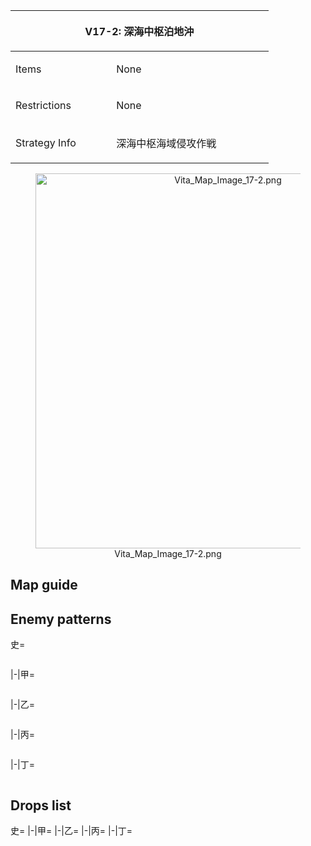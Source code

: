 {| class="article-table" style="width:100%;"
|-
! colspan="2" style="text-align:center;width:70%;" | V17-2: 深海中枢泊地沖
| rowspan="3" style="text-align:center;width:30%;" | [[File:Vita Map Banner 17-2.png|400px]]
|-
! Items
| None
|-
! Restrictions
| None
|-
! Strategy Info
| 深海中枢海域侵攻作戦
|深海中枢海域前縁部における艦隊戦の勝利により、敵中枢泊地沖への進出が可能となった。<br>
再精鋭の艦隊を投入し、深海中枢泊地全面に展開する敵主力艦隊群と交戦、これを撃滅せよ！
|}
<center>[[File:Vita Map Image 17-2.png|600px]]</center>
==Map guide==
{{Map/Branching
|id = V17-2
|0 -> A = *Meet any of the following requirements :
**'''slow fleet'''
**(F)BB(V) + CV(B) ≧ 5
|0 -> B/empty = *Do not meet the requirements for A
|B/empty -> C, D = *Choice node
|C -> G =*Do not meet the requirements for E
|C -> E =*Meet any of the following requirements:
**CV(L/B) ≧ 4
**FBB ≧ 4
|D -> E,H = *Meet any of the following requirements to '''FORCE''' E
**'''slow fleet'''
**DD ≦ 1
**(F)BB(V) + CV(B) ≧ 3
*Otherwise, meet any of the following requirements to route to H:
**CAV + AV + DD ≧ 4
**CL ≧ 1 and DD ≧ 2
*Failure to meet any of the above requirements routes to E
|G-> H,I = *Meet any of the following requirements to route to I:
**CL ≧ 1 and DD ≧ 2
**AV + DD ≧ 3
*Otherwise, random routing depending on how many FBB + CV(B) are in the fleet:
**FBB + CV(B) ≦ 2 (70% chance for I, 30% for H)
**FBB + CV(B) = 3 (50% chance for I, 50% for H)
**FBB + CV(B) = 4 (30% chance for I, 70% for H)
|H -> F/empty = *Fail the LoS check
|H -> K = *Pass the LoS check
|I -> J/empty = *Fail the LoS check
|I -> K = *Pass the LoS check
}}

==Enemy patterns==
<tabber>史=
<div class="scrollable" style="width:800px;max-height:400px;overflow:auto;">
{{Map/Nodes|name=中枢泊地所属潜水艦隊
|A
|Normal/BaseXP
|{{Formation|Echelon}}
|300
|572
|572
|571
|571
|530
|530
|-
|A
|Normal/BaseXP
|{{Formation|Echelon}}
|280
|572
|571
|571
|571
|530
|530
|-
|A
|Normal/BaseXP
|{{Formation|Echelon}}
|260
|572
|571
|571
|570
|530
|530
|-
|A
|Normal/BaseXP
|{{Formation|Echelon}}
|240
|571
|571
|571
|570
|530
|530
|-
|A
|Normal/BaseXP
|{{Formation|Echelon}}
|220
|571
|571
|570
|570
|530
|530
|-
}}
{{Map/Nodes|name=前衛展開航空集団 B群
|C
|Aerial/BaseXP
|{{Formation|Diamond}}
|290
|579
|579
|555
|592
|624
|624
|-
|C
|Aerial/BaseXP
|{{Formation|Diamond}}
|270
|579
|579
|555
|592
|623
|623
|-
|C
|Aerial/BaseXP
|{{Formation|Diamond}}
|250
|579
|560
|555
|592
|623
|623
|-
}}
{{Map/Nodes|name=前衛展開航空集団 A群
|D
|Aerial/BaseXP
|{{Formation|Diamond}}
|330
|579
|579
|579
|592
|624
|624
|-
|D
|Aerial/BaseXP
|{{Formation|Diamond}}
|300
|579
|579
|560
|592
|623
|623
|-
|D
|Aerial/BaseXP
|{{Formation|Diamond}}
|260
|579
|560
|560
|592
|623
|623
|-
}}
{{Map/Nodes|name=深海中枢泊地 任務部隊
|E
|Normal/BaseXP
|{{Formation|Diamond}}
|400
|618
|618
|595
|592
|624
|624
|-
|E
|Normal/BaseXP
|{{Formation|Diamond}}
|360
|618
|617
|595
|592
|623
|623
|-
|E
|Normal/BaseXP
|{{Formation|Diamond}}
|320
|617
|617
|595
|591
|623
|623
|-
}}
{{Map/Nodes|name=深海中枢泊地 任務部隊
|G
|Normal/BaseXP
|{{Formation|Diamond}}
|300
|618
|618
|527
|592
|576
|576
|-
|G
|Normal/BaseXP
|{{Formation|Diamond}}
|290
|618
|617
|527
|592
|576
|576
|-
|G
|Normal/BaseXP
|{{Formation|Diamond}}
|280
|617
|617
|527
|592
|576
|576
|-
|G
|Normal/BaseXP
|{{Formation|Diamond}}
|270
|617
|616
|527
|592
|576
|576
|-
|G
|Normal/BaseXP
|{{Formation|Diamond}}
|260
|616
|616
|527
|592
|576
|576
|-
}}
{{Map/Nodes|name=深海中枢泊地
|H
|Normal/BaseXP
|{{Formation|Diamond}}
|500
|655
|560
|560
|558
|624
|624
|-
|H
|Normal/BaseXP
|{{Formation|Diamond}}
|480
|655
|560
|560
|558
|623
|623
|-
|H
|Normal/BaseXP
|{{Formation|Diamond}}
|460
|655
|560
|560
|526
|622
|622
|-
}}
{{Map/Nodes|name=深海中枢泊地兵站船団
|I
|Normal/BaseXP
|{{Formation|Double Line}}
|340
|598
|558
|558
|558
|623
|623
|-
|I
|Normal/BaseXP
|{{Formation|Double Line}}
|320
|597
|558
|558
|558
|623
|623
|-
|I
|Normal/BaseXP
|{{Formation|Double Line}}
|300
|597
|558
|558
|558
|622
|622
|-
}}
{{Map/Nodes|name=深海中枢泊地艦隊
|K
|Boss/BaseXP
|{{Formation|Line Ahead}}
|700
|557
|586
|586
|592
|597
|597
|-
|K
|Boss/BaseXP
|{{Formation|Line Ahead}}
|650
|557
|586
|586
|592
|624
|624
|-
|K
|Boss/BaseXP
|{{Formation|Line Ahead}}
|600
|557
|586
|586
|592
|623
|623
|-
}}
</div> <!-- overflow -->
|-|甲=
<div class="scrollable" style="width:800px;max-height:400px;overflow:auto;">
{{Map/Nodes|name=中枢泊地所属潜水艦隊
|A
|Normal/BaseXP
|{{Formation|Echelon}}
|280
|572
|571
|571
|571
|530
|530
|-
|A
|Normal/BaseXP
|{{Formation|Echelon}}
|260
|572
|571
|571
|570
|530
|530
|-
|A
|Normal/BaseXP
|{{Formation|Echelon}}
|240
|571
|571
|571
|570
|530
|530
|-
|A
|Normal/BaseXP
|{{Formation|Echelon}}
|220
|571
|571
|570
|570
|530
|530
|-
|A
|Normal/BaseXP
|{{Formation|Echelon}}
|200
|571
|570
|570
|530
|530
|530
|-
}}
{{Map/Nodes|name=前衛展開航空集団 B群
|C
|Aerial/BaseXP
|{{Formation|Diamond}}
|270
|579
|579
|555
|592
|623
|623
|-
|C
|Aerial/BaseXP
|{{Formation|Diamond}}
|250
|579
|560
|555
|592
|623
|623
|-
|C
|Aerial/BaseXP
|{{Formation|Diamond}}
|220
|579
|560
|555
|591
|622
|622
|-
}}
{{Map/Nodes|name=前衛展開航空集団 A群
|D
|Aerial/BaseXP
|{{Formation|Diamond}}
|300
|579
|579
|560
|592
|623
|623
|-
|D
|Aerial/BaseXP
|{{Formation|Diamond}}
|260
|579
|560
|560
|592
|623
|623
|-
|D
|Aerial/BaseXP
|{{Formation|Diamond}}
|220
|579
|560
|560
|591
|622
|622
|-
}}
{{Map/Nodes|name=深海中枢泊地 任務部隊
|E
|Normal/BaseXP
|{{Formation|Diamond}}
|360
|618
|617
|595
|592
|623
|623
|-
|E
|Normal/BaseXP
|{{Formation|Diamond}}
|320
|617
|617
|595
|591
|623
|623
|-
|E
|Normal/BaseXP
|{{Formation|Diamond}}
|300
|617
|616
|595
|591
|622
|622
|-
|E
|Normal/BaseXP
|{{Formation|Diamond}}
|270
|616
|616
|594
|591
|576
|576
|-
}}
{{Map/Nodes|name=深海中枢泊地 任務部隊
|G
|Normal/BaseXP
|{{Formation|Diamond}}
|290
|618
|617
|527
|592
|576
|576
|-
|G
|Normal/BaseXP
|{{Formation|Diamond}}
|280
|617
|617
|527
|592
|576
|576
|-
|G
|Normal/BaseXP
|{{Formation|Diamond}}
|270
|617
|616
|527
|592
|576
|576
|-
|G
|Normal/BaseXP
|{{Formation|Diamond}}
|260
|616
|616
|527
|592
|576
|576
|-
|G
|Normal/BaseXP
|{{Formation|Diamond}}
|250
|616
|616
|527
|591
|576
|576
|-
}}
{{Map/Nodes|name=深海中枢泊地
|H
|Normal/BaseXP
|{{Formation|Diamond}}
|480
|655
|560
|560
|558
|623
|623
|-
|H
|Normal/BaseXP
|{{Formation|Diamond}}
|460
|655
|560
|560
|526
|622
|622
|-
|H
|Normal/BaseXP
|{{Formation|Diamond}}
|440
|654
|560
|560
|526
|576
|576
|-
|H
|Normal/BaseXP
|{{Formation|Diamond}}
|420
|654
|523
|523
|526
|576
|576
|-
}}
{{Map/Nodes|name=深海中枢泊地兵站船団
|I
|Normal/BaseXP
|{{Formation|Double Line}}
|320
|597
|558
|558
|558
|623
|623
|-
|I
|Normal/BaseXP
|{{Formation|Double Line}}
|300
|597
|558
|558
|558
|622
|622
|-
|I
|Normal/BaseXP
|{{Formation|Double Line}}
|280
|597
|558
|526
|526
|622
|622
|-
|I
|Normal/BaseXP
|{{Formation|Double Line}}
|260
|597
|526
|526
|526
|576
|576
|-
}}
{{Map/Nodes|name=深海中枢泊地艦隊
|K
|Boss/BaseXP
|{{Formation|Line Ahead}}
|650
|557
|586
|586
|592
|624
|624
|-
|K
|Boss/BaseXP
|{{Formation|Line Ahead}}
|600
|557
|586
|586
|592
|623
|623
|-
|K
|Boss/BaseXP
|{{Formation|Line Ahead}}
|550
|557
|586
|586
|592
|577
|577
|-
|K
|Boss/BaseXP
|{{Formation|Line Ahead}}
|500
|557
|579
|579
|591
|577
|577
|-
|K
|Boss/BaseXP
|{{Formation|Line Ahead}}
|450
|557
|528
|528
|591
|577
|577
|-
}}
</div> <!-- overflow -->
|-|乙=
<div class="scrollable" style="width:800px;max-height:400px;overflow:auto;">
{{Map/Nodes|name=中枢泊地所属潜水艦隊
|A
|Normal/BaseXP
|{{Formation|Echelon}}
|220
|571
|571
|570
|570
|530
|530
|-
|A
|Normal/BaseXP
|{{Formation|Echelon}}
|200
|571
|570
|570
|530
|530
|530
|-
|A
|Normal/BaseXP
|{{Formation|Echelon}}
|190
|571
|570
|570
|530
|530
|-
|A
|Normal/BaseXP
|{{Formation|Echelon}}
|160
|571
|570
|530
|530
|-
}}
{{Map/Nodes|name=前衛展開航空集団 B群
|C
|Aerial/BaseXP
|{{Formation|Diamond}}
|220
|579
|560
|555
|591
|622
|622
|-
|C
|Aerial/BaseXP
|{{Formation|Diamond}}
|200
|560
|560
|555
|591
|576
|576
|-
|C
|Aerial/BaseXP
|{{Formation|Diamond}}
|170
|560
|523
|519
|591
|576
|576
|-
|C
|Aerial/BaseXP
|{{Formation|Diamond}}
|140
|560
|523
|519
|591
|502
|502
|-
|C
|Aerial/BaseXP
|{{Formation|Diamond}}
|120
|523
|523
|519
|591
|502
|502
|-
}}
{{Map/Nodes|name=前衛展開航空集団 A群
|D
|Aerial/BaseXP
|{{Formation|Diamond}}
|220
|579
|560
|560
|591
|622
|622
|-
|D
|Aerial/BaseXP
|{{Formation|Diamond}}
|200
|560
|560
|560
|591
|576
|576
|-
|D
|Aerial/BaseXP
|{{Formation|Diamond}}
|180
|560
|523
|523
|591
|576
|576
|-
|D
|Aerial/BaseXP
|{{Formation|Diamond}}
|160
|560
|523
|523
|591
|502
|502
|-
|D
|Aerial/BaseXP
|{{Formation|Diamond}}
|140
|523
|523
|523
|591
|502
|502
|-
}}
{{Map/Nodes|name=深海中枢泊地 任務部隊
|E
|Normal/BaseXP
|{{Formation|Diamond}}
|270
|616
|616
|594
|591
|576
|576
|-
|E
|Normal/BaseXP
|{{Formation|Diamond}}
|250
|616
|528
|594
|591
|576
|576
|-
|E
|Normal/BaseXP
|{{Formation|Diamond}}
|240
|528
|528
|594
|591
|502
|502
|-
|E
|Normal/BaseXP
|{{Formation|Diamond}}
|220
|528
|525
|591
|507
|502
|502
|-
}}
{{Map/Nodes|name=深海中枢泊地 任務部隊
|G
|Normal/BaseXP
|{{Formation|Diamond}}
|260
|616
|616
|527
|592
|576
|576
|-
|G
|Normal/BaseXP
|{{Formation|Diamond}}
|250
|616
|616
|527
|591
|576
|576
|-
|G
|Normal/BaseXP
|{{Formation|Diamond}}
|220
|616
|616
|527
|591
|575
|575
|-
|G
|Normal/BaseXP
|{{Formation|Diamond}}
|180
|528
|528
|522
|591
|575
|575
|-
}}
{{Map/Nodes|name=深海中枢泊地
|H
|Normal/BaseXP
|{{Formation|Diamond}}
|420
|654
|523
|523
|526
|576
|576
|-
|H
|Normal/BaseXP
|{{Formation|Diamond}}
|400
|654
|523
|523
|513
|576
|576
|-
|H
|Normal/BaseXP
|{{Formation|Diamond}}
|370
|653
|523
|523
|513
|576
|576
|-
}}
{{Map/Nodes|name=深海中枢泊地兵站船団
|I
|Normal/BaseXP
|{{Formation|Double Line}}
|260
|597
|526
|526
|526
|576
|576
|-
|I
|Normal/BaseXP
|{{Formation|Double Line}}
|240
|622
|526
|526
|526
|576
|576
|-
|I
|Normal/BaseXP
|{{Formation|Double Line}}
|220
|622
|513
|513
|513
|576
|576
|-
|I
|Normal/BaseXP
|{{Formation|Double Line}}
|210
|622
|513
|513
|513
|502
|502
|-
}}
{{Map/Nodes|name=深海中枢泊地艦隊
|K
|Boss/BaseXP
|{{Formation|Line Ahead}}
|450
|557
|528
|528
|591
|577
|577
|-
|K
|Boss/BaseXP
|{{Formation|Line Ahead}}
|400
|557
|525
|525
|591
|503
|503
|-
|K
|Boss/BaseXP
|{{Formation|Line Ahead}}
|350
|557
|525
|591
|503
|503
|-
}}
</div> <!-- overflow -->
|-|丙=
<div class="scrollable" style="width:800px;max-height:400px;overflow:auto;">
{{Map/Nodes|name=中枢泊地所属潜水艦隊
|A
|Normal/BaseXP
|{{Formation|Echelon}}
|190
|571
|570
|570
|530
|530
|-
|A
|Normal/BaseXP
|{{Formation|Echelon}}
|160
|571
|570
|530
|530
|-
|A
|Normal/BaseXP
|{{Formation|Echelon}}
|140
|571
|530
|530
|-
}}
{{Map/Nodes|name=前衛展開航空集団 B群
|C
|Aerial/BaseXP
|{{Formation|Diamond}}
|170
|560
|523
|519
|591
|576
|576
|-
|C
|Aerial/BaseXP
|{{Formation|Diamond}}
|140
|560
|523
|519
|591
|502
|502
|-
|C
|Aerial/BaseXP
|{{Formation|Diamond}}
|120
|523
|523
|519
|591
|502
|502
|-
|C
|Aerial/BaseXP
|{{Formation|Diamond}}
|100
|523
|523
|519
|502
|502
|502
|-
}}
{{Map/Nodes|name=前衛展開航空集団 A群
|D
|Aerial/BaseXP
|{{Formation|Diamond}}
|180
|560
|523
|523
|591
|576
|576
|-
|D
|Aerial/BaseXP
|{{Formation|Diamond}}
|160
|560
|523
|523
|591
|502
|502
|-
|D
|Aerial/BaseXP
|{{Formation|Diamond}}
|140
|523
|523
|523
|591
|502
|502
|-
|D
|Aerial/BaseXP
|{{Formation|Diamond}}
|120
|523
|523
|591
|502
|502
|502
|-
}}
{{Map/Nodes|name=深海中枢泊地 任務部隊
|E
|Normal/BaseXP
|{{Formation|Diamond}}
|250
|616
|528
|594
|591
|576
|576
|-
|E
|Normal/BaseXP
|{{Formation|Diamond}}
|240
|528
|528
|594
|591
|502
|502
|-
|E
|Normal/BaseXP
|{{Formation|Diamond}}
|220
|528
|525
|591
|507
|502
|502
|-
|E
|Normal/BaseXP
|{{Formation|Diamond}}
|200
|525
|525
|591
|507
|502
|502
|-
}}
{{Map/Nodes|name=深海中枢泊地 任務部隊
|G
|Normal/BaseXP
|{{Formation|Diamond}}
|250
|616
|616
|527
|591
|576
|576
|-
|G
|Normal/BaseXP
|{{Formation|Diamond}}
|220
|616
|616
|527
|591
|575
|575
|-
|G
|Normal/BaseXP
|{{Formation|Diamond}}
|180
|528
|528
|522
|591
|575
|575
|-
|G
|Normal/BaseXP
|{{Formation|Diamond}}
|150
|525
|525
|522
|591
|501
|501
|-
}}
{{Map/Nodes|name=深海中枢泊地
|H
|Normal/BaseXP
|{{Formation|Diamond}}
|370
|653
|523
|523
|513
|576
|576
|-
|H
|Normal/BaseXP
|{{Formation|Diamond}}
|350
|653
|523
|523
|513
|502
|502
|-
|H
|Normal/BaseXP
|{{Formation|Diamond}}
|330
|653
|510
|510
|513
|502
|502
|-
}}
{{Map/Nodes|name=深海中枢泊地兵站船団
|I
|Normal/BaseXP
|{{Formation|Double Line}}
|240
|622
|526
|526
|526
|576
|576
|-
|I
|Normal/BaseXP
|{{Formation|Double Line}}
|220
|622
|513
|513
|513
|576
|576
|-
|I
|Normal/BaseXP
|{{Formation|Double Line}}
|210
|622
|513
|513
|513
|502
|502
|-
|I
|Normal/BaseXP
|{{Formation|Double Line}}
|200
|515
|513
|513
|513
|502
|502
|-
}}
{{Map/Nodes|name=深海中枢泊地艦隊
|K
|Boss/BaseXP
|{{Formation|Line Ahead}}
|400
|557
|525
|525
|591
|503
|503
|-
|K
|Boss/BaseXP
|{{Formation|Line Ahead}}
|350
|557
|525
|591
|503
|503
|-
|K
|Boss/BaseXP
|{{Formation|Line Ahead}}
|300
|557
|591
|503
|503
|503
|-
}}
</div> <!-- overflow -->
|-|丁=
<div class="scrollable" style="width:800px;max-height:400px;overflow:auto;">
{{Map/Nodes|name=中枢泊地所属潜水艦隊
|A
|Normal/BaseXP
|{{Formation|Echelon}}
|160
|571
|570
|530
|530
|-
|A
|Normal/BaseXP
|{{Formation|Echelon}}
|140
|571
|530
|530
|-
}}
{{Map/Nodes|name=前衛展開航空集団 B群
|C
|Aerial/BaseXP
|{{Formation|Diamond}}
|120
|523
|523
|519
|591
|502
|502
|-
|C
|Aerial/BaseXP
|{{Formation|Diamond}}
|100
|523
|523
|519
|502
|502
|502
|-
}}
{{Map/Nodes|name=前衛展開航空集団 A群
|D
|Aerial/BaseXP
|{{Formation|Diamond}}
|140
|523
|523
|523
|591
|502
|502
|-
|D
|Aerial/BaseXP
|{{Formation|Diamond}}
|120
|523
|523
|591
|502
|502
|502
|-
}}
{{Map/Nodes|name=深海中枢泊地 任務部隊
|E
|Normal/BaseXP
|{{Formation|Diamond}}
|220
|528
|525
|591
|507
|502
|502
|-
|E
|Normal/BaseXP
|{{Formation|Diamond}}
|200
|525
|525
|591
|507
|502
|502
|-
}}
{{Map/Nodes|name=深海中枢泊地 任務部隊
|G
|Normal/BaseXP
|{{Formation|Diamond}}
|180
|528
|528
|522
|591
|575
|575
|-
|G
|Normal/BaseXP
|{{Formation|Diamond}}
|150
|525
|525
|522
|591
|501
|501
|-
}}
{{Map/Nodes|name=深海中枢泊地
|H
|Normal/BaseXP
|{{Formation|Diamond}}
|350
|653
|523
|523
|513
|502
|502
|-
|H
|Normal/BaseXP
|{{Formation|Diamond}}
|330
|653
|510
|510
|513
|502
|502
|-
}}
{{Map/Nodes|name=深海中枢泊地兵站船団
|I
|Normal/BaseXP
|{{Formation|Double Line}}
|210
|622
|513
|513
|513
|502
|502
|-
|I
|Normal/BaseXP
|{{Formation|Double Line}}
|200
|515
|513
|513
|513
|502
|502
|-
}}
{{Map/Nodes|name=深海中枢泊地艦隊
|K
|Boss/BaseXP
|{{Formation|Line Ahead}}
|350
|557
|525
|591
|503
|503
|-
|K
|Boss/BaseXP
|{{Formation|Line Ahead}}
|300
|557
|591
|503
|503
|503
|-
}}
</div> <!-- overflow -->
</tabber>

==Drops list==
<tabber>史=
{{Map/Drops
|regular = true
|no_legend = true
|filter_button = true
|nodes =  C, D, E, G, H, I, K
|boss = K
|{{ShipFrom|143}} : H, K
|{{ShipFrom|460}} : H, K
|{{ShipFrom|421}} : H, I, K
|{{ShipFrom|404}} : H, I,
|{{ShipFrom|458}} : G, H, I, K
|{{ShipFrom|459}} : E, G, H, I, K
|{{ShipFrom|182}} : G, H, I, K
|{{ShipFrom|413}} : E, G, H, I, K
|{{ShipFrom|414}} : E, G, H, I, K
|{{ShipFrom|154}} : E, G, H, I, K
|{{ShipFrom|80}} : E, G, H, I, K
|{{ShipFrom|81}} : E, G, H, I, K
|{{ShipFrom|78}} : E, G, H, I, K
|{{ShipFrom|86}} : E, G, H, I, K
|{{ShipFrom|79}} : E, G, H, I, K
|{{ShipFrom|85}} : E, G, H, I, K
|{{ShipFrom|167}} : D, E, G, H, I,
|{{ShipFrom|405}} : C, D, E, G, H, I, K
|{{ShipFrom|95}} : C, D, E, G, H, I, K
|{{ShipFrom|96}} : C, D, E, G, H, I, K
|{{ShipFrom|97}} : C, D, E, G, H, I, K
|{{ShipFrom|98}} : C, D, E, G, H, I, K
|{{ShipFrom|48}} : C, D, E, G, H, I, K
|{{ShipFrom|49}} : C, D, E, G, H, I, K
|{{ShipFrom|43}} : C, D, E, G, H, I, K
|{{ShipFrom|45}} : C, D, E, G, H, I, K
|{{ShipFrom|42}} : C, D, E, G, H, I, K
|{{ShipFrom|44}} : C, D, E, G, H, I, K
|{{ShipFrom|46}} : C, D, E, G, H, I, K
|{{ShipFrom|47}} : C, D, E, G, H, I, K
|{{ShipFrom|171}} : K
|{{ShipFrom|140}} : K
|{{ShipFrom|139}} : K
|{{ShipFrom|137}} : K
|{{ShipFrom|138}} : K
|{{ShipFrom|77}} : K
|{{ShipFrom|87}} : K
|{{ShipFrom|120}} : K
|{{ShipFrom|113}} : K
|{{ShipFrom|114}} : K
|{{ShipFrom|124}} : K
|{{ShipFrom|125}} : K
|{{ShipFrom|70}} : K
}}
|-|甲=
{{Map/Drops
|regular = true
|no_legend = true
|filter_button = true
|nodes =  C, D, E, G, H, I, K
|boss = K
|{{ShipFrom|143}} : H, K
|{{ShipFrom|460}} : H, K
|{{ShipFrom|421}} : H, I, K
|{{ShipFrom|404}} : H, I,
|{{ShipFrom|458}} : G, H, I, K
|{{ShipFrom|459}} : E, G, H, I, K
|{{ShipFrom|182}} : G, H, I, K
|{{ShipFrom|413}} : E, G, H, I, K
|{{ShipFrom|414}} : E, G, H, I, K
|{{ShipFrom|154}} : E, G, H, I, K
|{{ShipFrom|80}} : E, G, H, I, K
|{{ShipFrom|81}} : E, G, H, I, K
|{{ShipFrom|78}} : E, G, H, I, K
|{{ShipFrom|86}} : E, G, H, I, K
|{{ShipFrom|79}} : E, G, H, I, K
|{{ShipFrom|85}} : D, E, G, H, I, K
|{{ShipFrom|167}} : D, E, G, H, I,
|{{ShipFrom|405}} : C, D, E, G, H, I, K
|{{ShipFrom|95}} : C, D, E, G, H, I, K
|{{ShipFrom|96}} : C, D, E, G, H, I, K
|{{ShipFrom|97}} : C, D, E, G, H, I, K
|{{ShipFrom|98}} : C, D, E, G, H, I, K
|{{ShipFrom|48}} : C, D, E, G, H, I, K
|{{ShipFrom|49}} : C, D, E, G, H, I, K
|{{ShipFrom|43}} : C, D, E, G, H, I, K
|{{ShipFrom|45}} : C, D, E, G, H, I, K
|{{ShipFrom|42}} : C, D, E, G, H, I, K
|{{ShipFrom|44}} : C, D, E, G, H, I, K
|{{ShipFrom|46}} : C, D, E, G, H, I, K
|{{ShipFrom|47}} : C, D, E, G, H, I, K
|{{ShipFrom|171}} : K
|{{ShipFrom|140}} : K
|{{ShipFrom|139}} : K
|{{ShipFrom|137}} : K
|{{ShipFrom|138}} : K
|{{ShipFrom|77}} : K
|{{ShipFrom|87}} : K
|{{ShipFrom|120}} : K
|{{ShipFrom|113}} : K
|{{ShipFrom|114}} : K
|{{ShipFrom|124}} : K
|{{ShipFrom|125}} : K
|{{ShipFrom|70}} : K
}}
|-|乙=
{{Map/Drops
|regular = true
|no_legend = true
|filter_button = true
|nodes =  C, D, E, G, H, I, K
|boss = K
|{{ShipFrom|460}} : H, K
|{{ShipFrom|421}} : H, I, K
|{{ShipFrom|404}} : H, I,
|{{ShipFrom|458}} : G, H, I, K
|{{ShipFrom|459}} : G, H, I, K
|{{ShipFrom|182}} : G, H, I, K
|{{ShipFrom|413}} : E, G, H, I, K
|{{ShipFrom|414}} : E, G, H, I, K
|{{ShipFrom|154}} : E, G, H, I, K
|{{ShipFrom|80}} : E, G, H, I, K
|{{ShipFrom|81}} : E, G, H, I, K
|{{ShipFrom|78}} : E, G, H, I, K
|{{ShipFrom|86}} : E, G, H, I, K
|{{ShipFrom|79}} : D, E, G, H, I, K
|{{ShipFrom|85}} : D, E, G, H, I, K
|{{ShipFrom|167}} : C, D, E, G, H, I,
|{{ShipFrom|405}} : C, D, E, G, H, I, K
|{{ShipFrom|95}} : C, D, E, G, H, I, K
|{{ShipFrom|96}} : C, D, E, G, H, I, K
|{{ShipFrom|97}} : C, D, E, G, H, I, K
|{{ShipFrom|98}} : C, D, E, G, H, I, K
|{{ShipFrom|48}} : C, D, E, G, H, I, K
|{{ShipFrom|49}} : C, D, E, G, H, I, K
|{{ShipFrom|43}} : C, D, E, G, H, I, K
|{{ShipFrom|45}} : C, D, E, G, H, I, K
|{{ShipFrom|42}} : C, D, E, G, H, I, K
|{{ShipFrom|44}} : C, D, E, G, H, I, K
|{{ShipFrom|46}} : C, D, E, G, H, I, K
|{{ShipFrom|47}} : C, D, E, G, H, I, K
|{{ShipFrom|140}} : K
|{{ShipFrom|139}} : K
|{{ShipFrom|137}} : K
|{{ShipFrom|138}} : K
|{{ShipFrom|77}} : K
|{{ShipFrom|87}} : K
|{{ShipFrom|120}} : K
|{{ShipFrom|113}} : K
|{{ShipFrom|114}} : K
|{{ShipFrom|124}} : K
|{{ShipFrom|125}} : K
|{{ShipFrom|70}} : K
}}
|-|丙=
{{Map/Drops
|regular = true
|no_legend = true
|filter_button = true
|nodes =  C, D, E, G, H, I, K
|boss = K
|{{ShipFrom|460}} : K
|{{ShipFrom|421}} : H, I, K
|{{ShipFrom|404}} : H, I,
|{{ShipFrom|458}} : G, H, I, K
|{{ShipFrom|459}} : G, H, I, K
|{{ShipFrom|182}} : G, H, I, K
|{{ShipFrom|413}} : E, G, H, I, K
|{{ShipFrom|414}} : E, G, H, I, K
|{{ShipFrom|154}} : E, G, H, I, K
|{{ShipFrom|80}} : E, G, H, I, K
|{{ShipFrom|81}} : E, G, H, I, K
|{{ShipFrom|78}} : E, G, H, I, K
|{{ShipFrom|86}} : E, G, H, I, K
|{{ShipFrom|79}} : D, E, G, H, I, K
|{{ShipFrom|85}} : D, E, G, H, I, K
|{{ShipFrom|167}} : C, D, E, G, H, I,
|{{ShipFrom|405}} : C, D, E, G, H, I, K
|{{ShipFrom|95}} : C, D, E, G, H, I, K
|{{ShipFrom|96}} : C, D, E, G, H, I, K
|{{ShipFrom|97}} : C, D, E, G, H, I, K
|{{ShipFrom|98}} : C, D, E, G, H, I, K
|{{ShipFrom|48}} : C, D, E, G, H, I, K
|{{ShipFrom|49}} : C, D, E, G, H, I, K
|{{ShipFrom|43}} : C, D, E, G, H, I, K
|{{ShipFrom|45}} : C, D, E, G, H, I, K
|{{ShipFrom|42}} : C, D, E, G, H, I, K
|{{ShipFrom|44}} : C, D, E, G, H, I, K
|{{ShipFrom|46}} : C, D, E, G, H, I, K
|{{ShipFrom|47}} : C, D, E, G, H, I, K
|{{ShipFrom|140}} : K
|{{ShipFrom|139}} : K
|{{ShipFrom|137}} : K
|{{ShipFrom|138}} : K
|{{ShipFrom|77}} : K
|{{ShipFrom|87}} : K
|{{ShipFrom|120}} : K
|{{ShipFrom|113}} : K
|{{ShipFrom|114}} : K
|{{ShipFrom|124}} : K
|{{ShipFrom|125}} : K
|{{ShipFrom|70}} : K
}}
|-|丁=
{{Map/Drops
|regular = true
|no_legend = true
|filter_button = true
|nodes =  C, D, E, G, H, I, K
|boss = K
|{{ShipFrom|421}} : I, K
|{{ShipFrom|404}} : H, I,
|{{ShipFrom|458}} : G, H, I, K
|{{ShipFrom|459}} : G, H, I, K
|{{ShipFrom|182}} : G, H, I, K
|{{ShipFrom|413}} : G, H, I, K
|{{ShipFrom|414}} : E, G, H, I, K
|{{ShipFrom|154}} : E, G, H, I, K
|{{ShipFrom|80}} : E, G, H, I, K
|{{ShipFrom|81}} : E, G, H, I, K
|{{ShipFrom|78}} : E, G, H, I, K
|{{ShipFrom|86}} : E, G, H, I, K
|{{ShipFrom|79}} : D, E, G, H, I, K
|{{ShipFrom|85}} : D, E, G, H, I, K
|{{ShipFrom|167}} : C, D, E, G, H, I,
|{{ShipFrom|405}} : C, D, E, G, H, I, K
|{{ShipFrom|95}} : C, D, E, G, H, I, K
|{{ShipFrom|96}} : C, D, E, G, H, I, K
|{{ShipFrom|97}} : C, D, E, G, H, I, K
|{{ShipFrom|98}} : C, D, E, G, H, I, K
|{{ShipFrom|48}} : C, D, E, G, H, I, K
|{{ShipFrom|49}} : C, D, E, G, H, I, K
|{{ShipFrom|43}} : C, D, E, G, H, I, K
|{{ShipFrom|45}} : C, D, E, G, H, I, K
|{{ShipFrom|42}} : C, D, E, G, H, I, K
|{{ShipFrom|44}} : C, D, E, G, H, I, K
|{{ShipFrom|46}} : C, D, E, G, H, I, K
|{{ShipFrom|47}} : C, D, E, G, H, I, K
|{{ShipFrom|140}} : K
|{{ShipFrom|139}} : K
|{{ShipFrom|137}} : K
|{{ShipFrom|138}} : K
|{{ShipFrom|77}} : K
|{{ShipFrom|87}} : K
|{{ShipFrom|120}} : K
|{{ShipFrom|113}} : K
|{{ShipFrom|114}} : K
|{{ShipFrom|124}} : K
|{{ShipFrom|125}} : K
|{{ShipFrom|70}} : K
}}
</tabber>